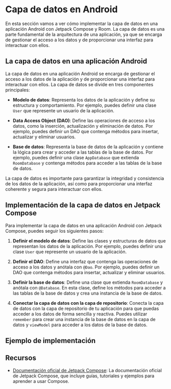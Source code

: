 
# Capa de datos en Android

En esta sección vamos a ver cómo implementar la capa de datos en una aplicación Android con Jetpack Compose y Room. La capa de datos es una parte fundamental de la arquitectura de una aplicación, ya que se encarga de gestionar el acceso a los datos y de proporcionar una interfaz para interactuar con ellos. 

## La capa de datos en una aplicación Android

La capa de datos en una aplicación Android se encarga de gestionar el acceso a los datos de la aplicación y de proporcionar una interfaz para interactuar con ellos. La capa de datos se divide en tres componentes principales:    

- **Modelo de datos**: Representa los datos de la aplicación y define su estructura y comportamiento. Por ejemplo, puedes definir una clase `User` que represente un usuario de la aplicación.

- **Data Access Object (DAO)**: Define las operaciones de acceso a los datos, como la inserción, actualización y eliminación de datos. Por ejemplo, puedes definir un DAO que contenga métodos para insertar, actualizar y eliminar usuarios.

- **Base de datos**: Representa la base de datos de la aplicación y contiene la lógica para crear y acceder a las tablas de la base de datos. Por ejemplo, puedes definir una clase `AppDatabase` que extienda `RoomDatabase` y contenga métodos para acceder a las tablas de la base de datos.

La capa de datos es importante para garantizar la integridad y consistencia de los datos de la aplicación, así como para proporcionar una interfaz coherente y segura para interactuar con ellos.   

## Implementación de la capa de datos en Jetpack Compose

Para implementar la capa de datos en una aplicación Android con Jetpack Compose, puedes seguir los siguientes pasos:    

1. **Definir el modelo de datos**: Define las clases y estructuras de datos que representan los datos de la aplicación. Por ejemplo, puedes definir una clase `User` que represente un usuario de la aplicación.

2. **Definir el DAO**: Define una interfaz que contenga las operaciones de acceso a los datos y anótala con `@Dao`. Por ejemplo, puedes definir un DAO que contenga métodos para insertar, actualizar y eliminar usuarios.

3. **Definir la base de datos**: Define una clase que extienda `RoomDatabase` y anótala con `@Database`. En esta clase, define los métodos para acceder a las tablas de la base de datos y crea una instancia de la base de datos.

4. **Conectar la capa de datos con la capa de repositorio**: Conecta la capa de datos con la capa de repositorio de tu aplicación para que puedas acceder a los datos de forma sencilla y reactiva. Puedes utilizar `remember` para crear una instancia de la base de datos en la capa de datos y `viewModel` para acceder a los datos de la base de datos.

## Ejemplo de implementación



## Recursos

- [Documentación oficial de Jetpack Compose](https://developer.android.com/jetpack/compose?hl=es-419): La documentación oficial de Jetpack Compose, que incluye guías, tutoriales y ejemplos para aprender a usar Compose.
